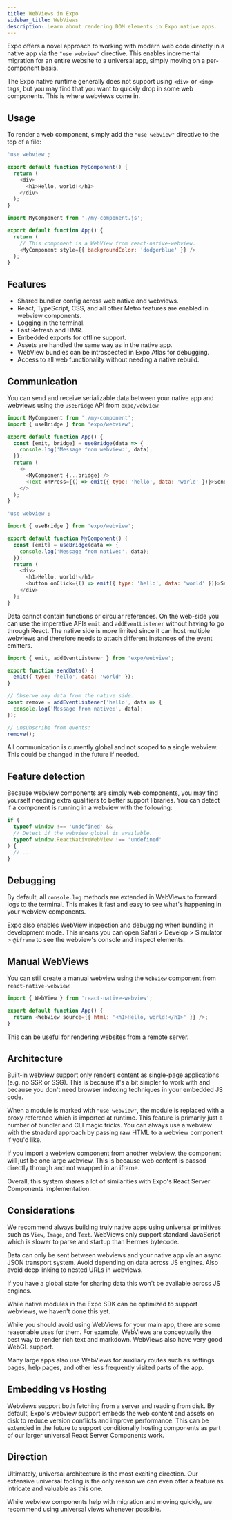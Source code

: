 ```yaml
---
title: WebViews in Expo
sidebar_title: WebViews
description: Learn about rendering DOM elements in Expo native apps.
---
```



Expo offers a novel approach to working with modern web code directly in a native app via the `"use webview"` directive. This enables incremental migration for an entire website to a universal app, simply moving on a per-component basis.

The Expo native runtime generally does not support using `<div>` or `<img>` tags, but you may find that you want to quickly drop in some web components. This is where webviews come in.

## Usage

To render a web component, simply add the `"use webview"` directive to the top of a file:

```js my-component.js (web)
'use webview';

export default function MyComponent() {
  return (
    <div>
      <h1>Hello, world!</h1>
    </div>
  );
}
```

```js App.js (native)
import MyComponent from './my-component.js';

export default function App() {
  return (
    // This component is a WebView from react-native-webview.
    <MyComponent style={{ backgroundColor: 'dodgerblue' }} />
  );
}
```

## Features

- Shared bundler config across web native and webviews.
- React, TypeScript, CSS, and all other Metro features are enabled in webview components.
- Logging in the terminal.
- Fast Refresh and HMR.
- Embedded exports for offline support.
- Assets are handled the same way as in the native app.
- WebView bundles can be introspected in Expo Atlas for debugging.
- Access to all web functionality without needing a native rebuild.

## Communication

You can send and receive serializable data between your native app and webviews using the `useBridge` API from `expo/webview`:

```js App.js (native)
import MyComponent from './my-component';
import { useBridge } from 'expo/webview';

export default function App() {
  const [emit, bridge] = useBridge(data => {
    console.log('Message from webview:', data);
  });
  return (
    <>
      <MyComponent {...bridge} />
      <Text onPress={() => emit({ type: 'hello', data: 'world' })}>Send message</Text>
    </>
  );
}
```

```js my-component.js (web)
'use webview';

import { useBridge } from 'expo/webview';

export default function MyComponent() {
  const [emit] = useBridge(data => {
    console.log('Message from native:', data);
  });
  return (
    <div>
      <h1>Hello, world!</h1>
      <button onClick={() => emit({ type: 'hello', data: 'world' })}>Send message to native</button>
    </div>
  );
}
```

Data cannot contain functions or circular references. On the web-side you can use the imperative APIs `emit` and `addEventListener` without having to go through React. The native side is more limited since it can host multiple webviews and therefore needs to attach different instances of the event emitters.

```js my-api.js (web)
import { emit, addEventListener } from 'expo/webview';

export function sendData() {
  emit({ type: 'hello', data: 'world' });
}

// Observe any data from the native side.
const remove = addEventListener('hello', data => {
  console.log('Message from native:', data);
});

// unsubscribe from events:
remove();
```

All communication is currently global and not scoped to a single webview. This could be changed in the future if needed.

## Feature detection

Because webview components are simply web components, you may find yourself needing extra qualifiers to better support libraries. You can detect if a component is running in a webview with the following:

```js
if (
  typeof window !== 'undefined' &&
  // Detect if the webview global is available.
  typeof window.ReactNativeWebView !== 'undefined'
) {
  // ...
}
```

## Debugging

By default, all `console.log` methods are extended in WebViews to forward logs to the terminal. This makes it fast and easy to see what's happening in your webview components.

Expo also enables WebView inspection and debugging when bundling in development mode. This means you can open Safari > Develop > Simulator > `@iframe` to see the webview's console and inspect elements.

## Manual WebViews

You can still create a manual webview using the `WebView` component from `react-native-webview`:

```js App.js (native)
import { WebView } from 'react-native-webview';

export default function App() {
  return <WebView source={{ html: '<h1>Hello, world!</h1>' }} />;
}
```

This can be useful for rendering websites from a remote server.

## Architecture

Built-in webview support only renders content as single-page applications (e.g. no SSR or SSG). This is because it's a bit simpler to work with and because you don't need browser indexing techniques in your embedded JS code.

When a module is marked with `"use webview"`, the module is replaced with a proxy reference which is imported at runtime. This feature is primarily just a number of bundler and CLI magic tricks. You can always use a webview with the stnadard approach by passing raw HTML to a webview component if you'd like.

If you import a webview component from another webview, the component will just be one large webview. This is because web content is passed directly through and not wrapped in an iframe.

Overall, this system shares a lot of similarities with Expo's React Server Components implementation.

## Considerations

We recommend always building truly native apps using universal primitives such as `View`, `Image`, and `Text`. WebViews only support standard JavaScript which is slower to parse and startup than Hermes bytecode.

Data can only be sent between webviews and your native app via an async JSON transport system. Avoid depending on data across JS engines. Also avoid deep linking to nested URLs in webviews.

If you have a global state for sharing data this won't be available across JS engines.

While native modules in the Expo SDK can be optimized to support webviews, we haven't done this yet.

While you should avoid using WebViews for your main app, there are some reasonable uses for them. For example, WebViews are conceptually the best way to render rich text and markdown. WebViews also have very good WebGL support.

Many large apps also use WebViews for auxiliary routes such as settings pages, help pages, and other less frequently visited parts of the app.

## Embedding vs Hosting

Webviews support both fetching from a server and reading from disk. By default, Expo's webview support embeds the web content and assets on disk to reduce version conflicts and improve performance. This can be extended in the future to support conditionally hosting components as part of our larger universal React Server Components work.

## Direction

Ultimately, universal architecture is the most exciting direction. Our extensive universal tooling is the only reason we can even offer a feature as intricate and valuable as this one.

While webview components help with migration and moving quickly, we recommend using universal views whenever possible.
